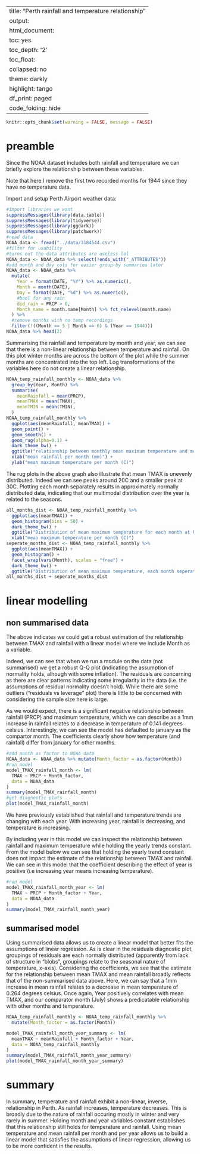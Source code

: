 
---
title: "Perth rainfall and temperature relationship"
output:
  html_document:
    toc: yes
    toc_depth: '2'
    toc_float:
      collapsed: no
    theme: darkly
    highlight: tango
    df_print: paged
    code_folding: hide
---
```r
knitr::opts_chunk$set(warning = FALSE, message = FALSE) 
```

# preamble

Since the NOAA dataset includes both rainfall and temperature we can briefly explore the relationship between these variables. 

Note that here I remove the first two recorded months for 1944 since they have no temperature data.

Import and setup Perth Airport weather data:
```r
#import libraries we want
suppressMessages(library(data.table))
suppressMessages(library(tidyverse))
suppressMessages(library(ggdark))
suppressMessages(library(patchwork))
#read data
NOAA_data <- fread("../data/3184544.csv")
#filter for usability
#turns out the data attributes are useless lol
NOAA_data <- NOAA_data %>% select(!ends_with("_ATTRIBUTES"))
#add month and day cols for easier group-by summaries later
NOAA_data <- NOAA_data %>% 
  mutate(
    Year = format(DATE, "%Y") %>% as.numeric(),
    Month = month(DATE),
    Day = format(DATE, "%d") %>% as.numeric(),
    #bool for any rain
    did_rain = PRCP > 0,
    Month_name = month.name[Month] %>% fct_relevel(month.name)
  ) %>% 
  #remove months with no temp recordings
  filter(!((Month == 5 | Month == 6) & (Year == 1944)))
NOAA_data %>% head(2)
```

Summarising the rainfall and temperature by month and year, we can see that there is a non-linear relationship between temperature and rainfall. On this plot winter months are across the bottom of the plot while the summer months are concentrated into the top left. Log transformations of the variables here do not create a linear relationship.

```r
NOAA_temp_rainfall_monthly <- NOAA_data %>%
  group_by(Year, Month) %>% 
  summarise(
    meanRainfall = mean(PRCP),
    meanTMAX = mean(TMAX),
    meanTMIN = mean(TMIN),
  )
NOAA_temp_rainfall_monthly %>% 
  ggplot(aes(meanRainfall, meanTMAX)) + 
  geom_point() + 
  geom_smooth() +
  geom_rug(alpha=0.1) +
  dark_theme_bw() +
  ggtitle("relationship between monthly mean maximum temperature and monthly mean rainfall") +
  xlab("mean rainfall per month (mm)") +
  ylab("mean maximum temperature per month (C)")
```

The rug plots in the above graph also illustrate that mean TMAX is unevenly distributed. Indeed we can see peaks around 20C and a smaller peak at 30C. Plotting each month separately results in approximately normally distributed data, indicating that our multimodal distribution over the year is related to the seasons.

```r
all_months_dist <- NOAA_temp_rainfall_monthly %>% 
  ggplot(aes(meanTMAX)) + 
  geom_histogram(bins = 50) +
  dark_theme_bw() +
  ggtitle("Distribution of mean maximum temperature for each month at Perth Airport") +
  xlab("mean maximum temperature per month (C)")
seperate_months_dist <- NOAA_temp_rainfall_monthly %>% 
  ggplot(aes(meanTMAX)) + 
  geom_histogram() +
  facet_wrap(vars(Month), scales = "free") +
  dark_theme_bw() +
  ggtitle("Distribution of mean maximum temperature, each month seperately")
all_months_dist + seperate_months_dist
```

# linear modelling

## non summarised data

The above indicates we could get a robust estimation of the relationship between TMAX and rainfall with a linear model where we include Month as a variable.

Indeed, we can see that when we run a module on the data (not summarised) we get a robust Q-Q plot (indicating the assumption of normality holds, alhough with some inflation). The residuals are concerning as there are clear patterns indicating some irregularity in the data (i.e. the assumptions of residual normality doesn't hold). While there are some outliers ("residuals vs leverage" plot) there is little to be concerned with considering the sample size here is large.

As we would expect, there is a significant negative relationship between rainfall (PRCP) and maximum temperature, which we can describe as a 1mm increase in rainfall relates to a decrease in temperature of 0.141 degrees celsius. Interestingly, we can see the model has defaulted to january as the compartor month. The coefficients clearly show how temperature (and rainfall) differ from january for other months.

```r
#add month as factor to NOAA data
NOAA_data <- NOAA_data %>% mutate(Month_factor = as.factor(Month))
#run model
model_TMAX_rainfall_month <- lm(
  TMAX ~ PRCP + Month_factor,
  data = NOAA_data
)
summary(model_TMAX_rainfall_month)
#get diagnostic plots
plot(model_TMAX_rainfall_month)
```

We have previously established that rainfall and temperature trends are changing with each year. With increasing year, rainfall is decreasing, and temperature is increasing.

By including year in this model we can inspect the relationship between rainfall and maximum temperature while holding the yearly trends constant. From the model below we can see that holding the yearly trend constant does not impact the estimate of the relationship between TMAX and rainfall. We can see in this model that the coefficient describing the effect of year is positive (i.e increasing year means increasing temperature).

```r
#run model
model_TMAX_rainfall_month_year <- lm(
  TMAX ~ PRCP + Month_factor + Year,
  data = NOAA_data
)
summary(model_TMAX_rainfall_month_year)
```

## summarised model

Using summarised data allows us to create a linear model that better fits the assumptions of linear regression. As is clear in the residuals diagnostic plot, groupings of residuals are each normally distributed (apparently from lack of structure in "blobs", groupings relate to the seasonal nature of temperature, x-axis). Considering the coefficients, we see that the estimate for the relationship between mean TMAX and mean rainfall broadly reflects that of the non-summarised data above. Here, we can say that a 1mm increase in mean rainfall relates to a decrease in mean temperature of 0.264 degrees celsius. Once again, Year positively correlates with mean TMAX, and our comparator month (July) shows a predicatable relationship with other months and temperature.

```r
NOAA_temp_rainfall_monthly <- NOAA_temp_rainfall_monthly %>% 
  mutate(Month_factor = as.factor(Month))

model_TMAX_rainfall_month_year_summary <- lm(
  meanTMAX ~ meanRainfall + Month_factor + Year,
  data = NOAA_temp_rainfall_monthly
)
summary(model_TMAX_rainfall_month_year_summary)
plot(model_TMAX_rainfall_month_year_summary)
```

# summary

In summary, temperature and rainfall exhibit a non-linear, inverse, relationship in Perth. As rainfall increases, temperature decreases. This is broadly due to the nature of rainfall occuring mostly in winter and very rarely in summer. Holding month and year variables constant establishes that this relationship still holds for temperature and rainfall. Using mean temperature and mean rainfall per month and per year allows us to build a linear model that satisfies the assumptions of linear regression, allowing us to be more confident in the results.




